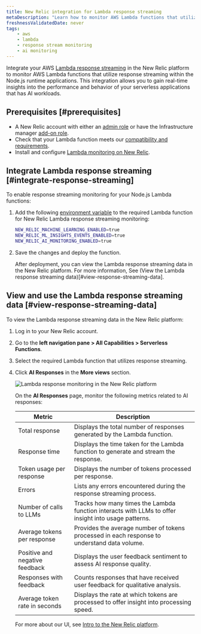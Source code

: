 ```yaml
---
title: New Relic integration for Lambda response streaming 
metaDescription: "Learn how to monitor AWS Lambda functions that utilize response streaming in the New Relic."
freshnessValidatedDate: never
tags:
    - aws
    - lambda
    - response stream monitoring
    - ai monitoring
---
```



Integrate your AWS [Lambda response streaming](https://aws.amazon.com/blogs/compute/introducing-aws-lambda-response-streaming/) in the New Relic platform to monitor AWS Lambda functions that utilize response streaming within the Node.js runtime applications. This integration allows you to gain real-time insights into the performance and behavior of your serverless applications that has AI workloads.



## Prerequisites [#prerequisites]

* A New Relic account with either an [admin role](/docs/accounts/accounts-billing/new-relic-one-user-management/introduction-managing-users/) or have the Infrastructure manager [add-on role](/docs/accounts/accounts-billing/new-relic-one-user-management/introduction-managing-users/).
* Check that your Lambda function meets our [compatibility and requirements](/docs/serverless-function-monitoring/aws-lambda-monitoring/instrument-lambda-function/compatibility-requirement-lambda-monitoring).
* Install and configure [Lambda monitoring on New Relic](/docs/serverless-function-monitoring/aws-lambda-monitoring/instrument-lambda-function/compatibility-requirement-lambda-monitoring).


## Integrate Lambda response streaming [#integrate-response-streaming]

To enable response streaming monitoring for your Node.js Lambda functions:

1. Add the following [environment variable](/docs/serverless-function-monitoring/aws-lambda-monitoring/instrument-lambda-function/env-variables-lambda) to the required Lambda function for New Relic Lambda response streaming monitoring:

    ```bash
    NEW_RELIC_MACHINE_LEARNING_ENABLED=true
    NEW_RELIC_ML_INSIGHTS_EVENTS_ENABLED=true
    NEW_RELIC_AI_MONITORING_ENABLED=true
    ```
2. Save the changes and deploy the function.

    After deployment, you can view the Lambda response streaming data in the New Relic platform. For more information, See (View the Lambda response streaming data)[#view-response-streaming-data].


## View and use the Lambda response streaming data [#view-response-streaming-data]

To view the Lambda response streaming data in the New Relic platform:

1. Log in to your New Relic account.
2. Go to the **left navigation pane > All Capabilities > Serverless Functions**.
3. Select the required Lambda function that utilizes response streaming.
4. Click **AI Responses** in the **More views** section.
    
    <img
      title="New Relic AI Responses page"
      alt="Lambda response monitoring in the New Relic platform"
      src="/images/ss-ai-response-page.gif"
    />

    On the **AI Responses** page, monitor the following metrics related to AI responses:
        <table>
            <thead>
                <tr>
                    <th>Metric</th>
                    <th>Description</th>
                </tr>
            </thead>
            <tbody>
                <tr>
                    <td>Total response</td>
                    <td>Displays the total number of responses generated by the Lambda function.</td>
                </tr>
                <tr>
                    <td>Response time</td>
                    <td>Displays the time taken for the Lambda function to generate and stream the response.</td>
                </tr>
                <tr>
                    <td>Token usage per response</td>
                    <td>Displays the number of tokens processed per response.</td>
                </tr>
                <tr>
                    <td>Errors</td>
                    <td>Lists any errors encountered during the response streaming process.</td>
                </tr>
                <tr>
                    <td>Number of calls to LLMs</td>
                    <td>Tracks how many times the Lambda function interacts with LLMs to offer insight into usage patterns.</td>
                </tr>
                <tr>
                    <td>Average tokens per response</td>
                    <td>Provides the average number of tokens processed in each response to understand data volume.</td>
                </tr>
                <tr>
                    <td>Positive and negative feedback</td>
                    <td>Displays the user feedback sentiment to assess AI response quality.</td>
                </tr>
                <tr>
                    <td>Responses with feedback</td>
                    <td>Counts responses that have received user feedback for qualitative analysis.</td>
                </tr>
                <tr>
                    <td>Average token rate in seconds</td>
                    <td>Displays the rate at which tokens are processed to offer insight into processing speed.</td>
                </tr>
            </tbody>
        </table>
    For more about our UI, see [Intro to the New Relic platform](/docs/new-relic-solutions/new-relic-one/introduction-new-relic-platform).

